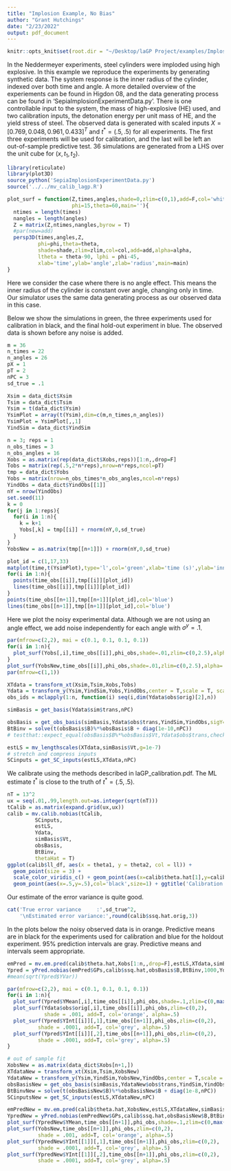```yaml
---
title: "Implosion Example, No Bias"
author: "Grant Hutchings"
date: "2/23/2022"
output: pdf_document
---
```


```r
knitr::opts_knit$set(root.dir = "~/Desktop/laGP Project/examples/Implosion")
```

In the Neddermeyer experiments, steel cylinders were imploded using high explosive. In this example we reproduce the experiments by generating synthetic data. The system response is the inner radius of the cylinder, indexed over both time and angle. A more detailed overview of the experiements can be found in Higdon 08, and the data generating process can be found in 'SepiaImplosionExperimentData.py'. There is one controllable input to the system, the mass of high-explosive (HE) used, and two calibration inputs, the detonation energy per unit mass of HE, and the yield stress of steel. The observed data is generated with scaled inputs $X=[0.769,0.048,0.961,0.433]^T$ and $t^*=(.5,.5)$ for all experiments. The first three experiments will be used for calibration, and the last will be left an out-of-sample predictive test. 36 simulations are generated from a LHS over the unit cube for $(x,t_1,t_2)$.

```r
library(reticulate)
library(plot3D)
source_python('SepiaImplosionExperimentData.py')
source('../../mv_calib_lagp.R')

plot_surf = function(Z,times,angles,shade=0,zlim=c(0,1),add=F,col='white',alpha=.5,
                     phi=15,theta=60,main=''){
  ntimes = length(times)
  nangles = length(angles)
  Z = matrix(Z,ntimes,nangles,byrow = T)
  #par(new=add)
  persp3D(times,angles,Z,
          phi=phi,theta=theta,
          shade=shade,zlim=zlim,col=col,add=add,alpha=alpha,
          ltheta = theta-90, lphi = phi-45,
          xlab='time',ylab='angle',zlab='radius',main=main)
}
```

Here we consider the case where there is no angle effect. This means the inner radius of the cylinder is constant over angle, changing only in time. Our simulator uses the same data generating process as our observed data in this case.

Below we show the simulations in green, the three experiments used for calibration in black, and the final hold-out experiment in blue. The observed data is shown before any noise is added.

```r
m = 36
n_times = 22
n_angles = 26
pX = 1
pT = 2
nPC = 3
sd_true = .1

Xsim = data_dict$Xsim
Tsim = data_dict$Tsim
Ysim = t(data_dict$Ysim)
YsimPlot = array(t(Ysim),dim=c(m,n_times,n_angles))
YsimPlot = YsimPlot[,,1]
YindSim = data_dict$YindSim

n = 3; reps = 1
n_obs_times = 3
n_obs_angles = 16
Xobs = as.matrix(rep(data_dict$Xobs,reps))[1:n,,drop=F]
Tobs = matrix(rep(.5,2*n*reps),nrow=n*reps,ncol=pT)
tmp = data_dict$Yobs
Yobs = matrix(nrow=n_obs_times*n_obs_angles,ncol=n*reps)
YindObs = data_dict$YindObs[[1]]
nY = nrow(YindObs)
set.seed(11)
k = 0
for(j in 1:reps){
  for(i in 1:n){
    k = k+1
    Yobs[,k] = tmp[[i]] + rnorm(nY,0,sd_true)
  }
}
YobsNew = as.matrix(tmp[[n+1]]) + rnorm(nY,0,sd_true)
```

```r
plot_id = c(1,17,33)
matplot(time,t(YsimPlot),type='l',col='green',xlab='time (s)',ylab='inner radius',main='Implosion inner radius over time')
for(i in 1:n){
  points(time_obs[[i]],tmp[[i]][plot_id])
  lines(time_obs[[i]],tmp[[i]][plot_id])
}
points(time_obs[[n+1]],tmp[[n+1]][plot_id],col='blue')
lines(time_obs[[n+1]],tmp[[n+1]][plot_id],col='blue')
```

Here we plot the noisy experimental data. Although we are not using an angle effect, we add noise independently for each angle with $\sigma^y=.1$.

```r
par(mfrow=c(2,2), mai = c(0.1, 0.1, 0.1, 0.1))
for(i in 1:n){
  plot_surf(Yobs[,i],time_obs[[i]],phi_obs,shade=.01,zlim=c(0,2.5),alpha=.5,col='black')
}
plot_surf(YobsNew,time_obs[[i]],phi_obs,shade=.01,zlim=c(0,2.5),alpha=.5,col='blue')
par(mfrow=c(1,1))
```

```r
XTdata = transform_xt(Xsim,Tsim,Xobs,Tobs)
Ydata = transform_y(Ysim,YindSim,Yobs,YindObs,center = T,scale = T, scaletype='scalar')
obs_ids = mclapply(1:n, function(i) seq(i,dim(Ydata$obs$orig)[2],n))

simBasis = get_basis(Ydata$sim$trans,nPC)

obsBasis = get_obs_basis(simBasis,Ydata$obs$trans,YindSim,YindObs,sigY=ifelse(sd_true>0,sd_true^2,1))
BtBinv = solve(t(obsBasis$B)%*%obsBasis$B + diag(1e-10,nPC))
# testthat::expect_equal(obsBasis$B%*%obsBasis$Vt,Ydata$obs$trans,check.attributes = FALSE)

estLS = mv_lengthscales(XTdata,simBasis$Vt,g=1e-7)
# stretch and compress inputs
SCinputs = get_SC_inputs(estLS,XTdata,nPC)
```

We calibrate using the methods described in laGP_calibration.pdf. The ML estimate $t^*$ is close to the truth of $t^*=(.5,.5)$.

```r
nT = 13^2
ux = seq(.01,.99,length.out=as.integer(sqrt(nT)))
tCalib = as.matrix(expand.grid(ux,ux))
calib = mv.calib.nobias(tCalib,
         SCinputs,
         estLS,
         Ydata,
         simBasis$Vt,
         obsBasis,
         BtBinv,
         thetaHat = T)
ggplot(calib$ll_df, aes(x = theta1, y = theta2, col = ll)) +
  geom_point(size = 3) +
  scale_color_viridis_c() + geom_point(aes(x=calib$theta.hat[1],y=calib$theta.hat[2]),col='red',size=1) +
  geom_point(aes(x=.5,y=.5),col='black',size=1) + ggtitle('Calibration likelihood')
```

Our estimate of the error variance is quite good.

```r
cat('True error variance     :',sd_true^2,
    '\nEstimated error variance:',round(calib$ssq.hat.orig,3))
```

In the plots below the noisy observed data is in orange. Predictive means are in black for the experiments used for calibration and blue for the holdout experiment. 95\% prediction intervals are gray. Predictive means and intervals seem appropriate. 

```r
emPred = mv.em.pred(calib$theta.hat,Xobs[1:n,,drop=F],estLS,XTdata,simBasis$Vt)
Ypred = yPred.nobias(emPred$GPs,calib$ssq.hat,obsBasis$B,BtBinv,1000,Ydata$obs, ysamp = T)
#mean(sqrt(Ypred$YVar))

par(mfrow=c(2,2), mai = c(0.1, 0.1, 0.1, 0.1))
for(i in 1:n){
  plot_surf(Ypred$YMean[,i],time_obs[[i]],phi_obs,shade=.1,zlim=c(0,max(Ypred$YMean[,i])),alpha=.75,col='black')
  plot_surf(Ydata$obs$orig[,i],time_obs[[i]],phi_obs,zlim=c(0,2),
            shade = .001, add=T, col='orange', alpha=.5)
  plot_surf(Ypred$YInt[[i]][,1],time_obs[[n+1]],phi_obs,zlim=c(0,2),
          shade = .0001, add=T, col='grey', alpha=.5)
  plot_surf(Ypred$YInt[[i]][,2],time_obs[[n+1]],phi_obs,zlim=c(0,2),
          shade = .0001, add=T, col='grey', alpha=.5)
}

# out of sample fit
XobsNew = as.matrix(data_dict$Xobs[n+1,])
XTdataNew = transform_xt(Xsim,Tsim,XobsNew)
YdataNew = transform_y(Ysim,YindSim,YobsNew,YindObs,center = T,scale = T)
obsBasisNew = get_obs_basis(simBasis,YdataNew$obs$trans,YindSim,YindObs,sigY=ifelse(sd_true>0,sd_true^2,1))
BtBinvNew = solve(t(obsBasisNew$B)%*%obsBasisNew$B + diag(1e-8,nPC))
SCinputsNew = get_SC_inputs(estLS,XTdataNew,nPC)

emPredNew = mv.em.pred(calib$theta.hat,XobsNew,estLS,XTdataNew,simBasis$Vt)
YpredNew = yPred.nobias(emPredNew$GPs,calib$ssq.hat,obsBasisNew$B,BtBinvNew,1000,YdataNew$obs,ysamp = T)
plot_surf(YpredNew$YMean,time_obs[[n+1]],phi_obs,shade=.1,zlim=c(0,max(YpredNew$YMean)),alpha=.75,col='blue')
plot_surf(YobsNew,time_obs[[n+1]],phi_obs,zlim=c(0,2),
          shade = .001, add=T, col='orange', alpha=.5)
plot_surf(YpredNew$YInt[[1]][,1],time_obs[[n+1]],phi_obs,zlim=c(0,2),
          shade = .0001, add=T, col='grey', alpha=.5)
plot_surf(YpredNew$YInt[[1]][,2],time_obs[[n+1]],phi_obs,zlim=c(0,2),
          shade = .0001, add=T, col='grey', alpha=.5)
```